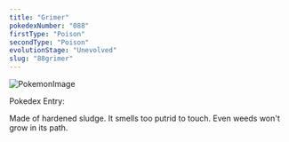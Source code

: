 ```yaml
---
title: "Grimer"
pokedexNumber: "088"
firstType: "Poison"
secondType: "Poison"
evolutionStage: "Unevolved"
slug: "88grimer"
---
```


![PokemonImage](https://archives.bulbagarden.net/media/upload/thumb/e/eb/0088Grimer.png/140px-0088Grimer.png)

Pokedex Entry:

Made of hardened sludge. It smells too putrid to touch. Even weeds won't grow in its path.
